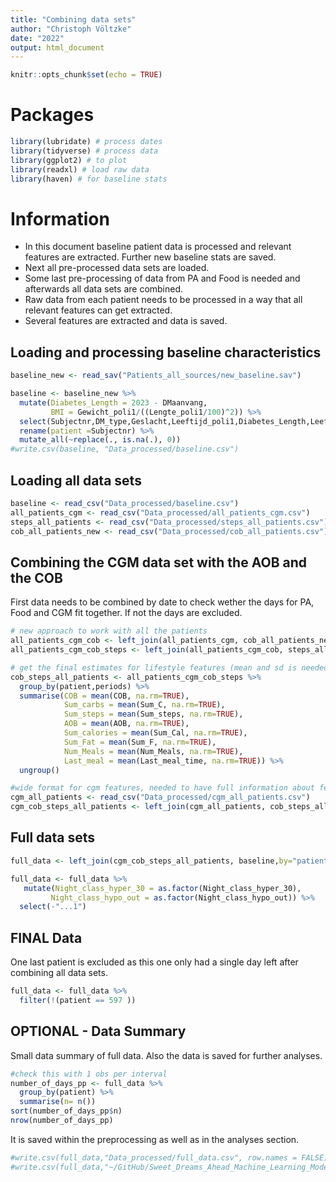 ```yaml
---
title: "Combining data sets"
author: "Christoph Völtzke"
date: "2022"
output: html_document
---
```


```r
knitr::opts_chunk$set(echo = TRUE)
```

# Packages
```r
library(lubridate) # process dates
library(tidyverse) # process data
library(ggplot2) # to plot
library(readxl) # load raw data
library(haven) # for baseline stats
```

# Information
- In this document baseline patient data is processed and relevant features are extracted. Further new baseline stats are saved.
- Next all pre-processed data sets are loaded.
- Some last pre-processing of data from PA and Food is needed and afterwards all data sets are combined.
- Raw data from each patient needs to be processed in a way that all relevant features can get extracted.
- Several features are extracted and data is saved.

## Loading and processing baseline characteristics
```r
baseline_new <- read_sav("Patients_all_sources/new_baseline.sav")

baseline <- baseline_new %>%
  mutate(Diabetes_Length = 2023 - DMaanvang,
         BMI = Gewicht_poli1/((Lengte_poli1/100)^2)) %>%
  select(Subjectnr,DM_type,Geslacht,Leeftijd_poli1,Diabetes_Length,Leeftijd_aanvangDM2,Lengte_poli1,Gewicht_poli1,BMI,SerumHbA1c_1,insulin_bin,atcA10AE,dosA10AE,atcA10AB,dosA10AB,atcA10AD,dosA10AD,atcA10BB,dosA10BB,atcA10AC,dosA10AC) %>%
  rename(patient =Subjectnr) %>%
  mutate_all(~replace(., is.na(.), 0))
#write.csv(baseline, "Data_processed/baseline.csv")
```

## Loading all data sets
```r
baseline <- read_csv("Data_processed/baseline.csv")
all_patients_cgm <- read_csv("Data_processed/all_patients_cgm.csv")
steps_all_patients <- read_csv("Data_processed/steps_all_patients.csv")
cob_all_patients_new <- read_csv("Data_processed/cob_all_patients.csv")
```

## Combining the CGM data set with the AOB and the COB
First data needs to be combined by date to check wether the days for PA, Food and CGM fit together. If not the days are excluded.
```r
# new approach to work with all the patients
all_patients_cgm_cob <- left_join(all_patients_cgm, cob_all_patients_new,by=c("patient","date"))
all_patients_cgm_cob_steps <- left_join(all_patients_cgm_cob, steps_all_patients,by=c("patient","date"))
```

```r
# get the final estimates for lifestyle features (mean and sd is needed as otherwise there is no information about the periods.)
cob_steps_all_patients <- all_patients_cgm_cob_steps %>%
  group_by(patient,periods) %>%
  summarise(COB = mean(COB, na.rm=TRUE),
            Sum_carbs = mean(Sum_C, na.rm=TRUE),
            Sum_steps = mean(Sum_steps, na.rm=TRUE),
            AOB = mean(AOB, na.rm=TRUE),
            Sum_calories = mean(Sum_Cal, na.rm=TRUE),
            Sum_Fat = mean(Sum_F, na.rm=TRUE),
            Num_Meals = mean(Num_Meals, na.rm=TRUE),
            Last_meal = mean(Last_meal_time, na.rm=TRUE)) %>%
  ungroup()
```
```r
#wide format for cgm features, needed to have full information about features
cgm_all_patients <- read_csv("Data_processed/cgm_all_patients.csv")
cgm_cob_steps_all_patients <- left_join(cgm_all_patients, cob_steps_all_patients,by=c("patient","periods"))
```

## Full data sets
```r
full_data <- left_join(cgm_cob_steps_all_patients, baseline,by="patient")

full_data <- full_data %>%
   mutate(Night_class_hyper_30 = as.factor(Night_class_hyper_30),
         Night_class_hypo_out = as.factor(Night_class_hypo_out)) %>%
  select(-"...1")
```

## FINAL Data
One last patient is excluded as this one only had a single day left after combining all data sets.
```r
full_data <- full_data %>%
  filter(!(patient == 597 ))
```

## OPTIONAL - Data Summary
Small data summary of full data. Also the data is saved for further analyses.
```r
#check this with 1 obs per interval
number_of_days_pp <- full_data %>%
  group_by(patient) %>%
  summarise(n= n())
sort(number_of_days_pp$n)
nrow(number_of_days_pp)
```
It is saved within the preprocessing as well as in the analyses section.
```r
#write.csv(full_data,"Data_processed/full_data.csv", row.names = FALSE)
#write.csv(full_data,"~/GitHub/Sweet_Dreams_Ahead_Machine_Learning_Models_for_Nocturnal_Hypoglycemia_Prediction_in_Type_2_Diabetes/Analyses/Data/Full_data/full_data.csv", row.names = FALSE)
```
